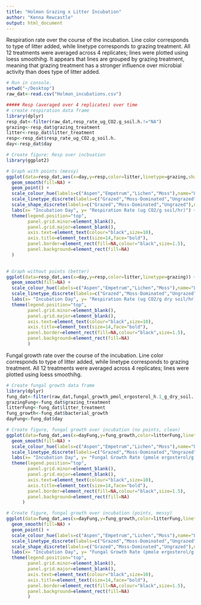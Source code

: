 ```yaml
---
title: "Holmon Grazing x Litter Incubation"
author: "Kenna Rewcastle"
output: html_document
---
```


Respiration rate over the course of the incubation. Line color corresponds to type of litter added, while linetype corresponds to grazing treatment. All 12 treatments were averaged across 4 replicates; lines were plotted using loess smoothihg. It appears that lines are grouped by grazing treatment, meaning that grazing treatment has a stronger influence over microbial activity than does type of litter added.

```r
# Run in console.
setwd("~/Desktop")
raw_dat<-read.csv("Holmon_incubations.csv")
```

```r
##### Resp (averaged over 4 replicates) over time
# create respiration data frame
library(dplyr)
resp_dat<-filter(raw_dat,resp_rate_ug_CO2.g_soil.h.!="NA")
grazing<-resp_dat$grazing_treatment
litter<-resp_dat$litter_treatment
resp<-resp_dat$resp_rate_ug_CO2.g_soil.h.
day<-resp_dat$day

# Create figure: Resp over incbuation
library(ggplot2)

# Graph with points (messy)
ggplot(data=resp_dat,aes(x=day,y=resp,color=litter,linetype=grazing,shape=grazing)) +
  geom_smooth(fill=NA) +
  geom_point() +
  scale_colour_hue(labels=c("Aspen","Empetrum","Lichen","Moss"),name="Litter Added") +
  scale_linetype_discrete(labels=c("Grazed","Moss-Dominated","Ungrazed"),name="Grazing Cond.") +
  scale_shape_discrete(labels=c("Grazed","Moss-Dominated","Ungrazed"),name="Grazing Cond.") +
  labs(x= "Incubation Day", y= "Respiration Rate (ug CO2/g soil/hr)") +
  theme(legend.position="top",
        panel.grid.minor=element_blank(),
        panel.grid.major=element_blank(),
        axis.text=element_text(colour="black",size=10),
        axis.title=element_text(size=14,face="bold"),
        panel.border=element_rect(fill=NA,colour="black",size=1.5),
        panel.background=element_rect(fill=NA)
  )
  
```
```r
# Graph without points (better)
ggplot(data=resp_dat,aes(x=day,y=resp,color=litter,linetype=grazing)) +
  geom_smooth(fill=NA) +
  scale_colour_hue(labels=c("Aspen","Empetrum","Lichen","Moss"),name="Litter Added") +
  scale_linetype_discrete(labels=c("Grazed","Moss-Dominated","Ungrazed"),name="Grazing Cond.") +
  labs(x= "Incubation Day", y= "Respiration Rate (ug CO2/g dry soil/hr)") +
  theme(legend.position="top",
        panel.grid.minor=element_blank(),
        panel.grid.major=element_blank(),
        axis.text=element_text(colour="black",size=10),
        axis.title=element_text(size=14,face="bold"),
        panel.border=element_rect(fill=NA,colour="black",size=1.5),
        panel.background=element_rect(fill=NA)
        )
```

Fungal growth rate over the course of the incubation. Line color corresponds to type of litter added, while linetype corresponds to grazing treatment. All 12 treatments were averaged across 4 replicates; lines were plotted using loess smoothihg.

```r
# Create fungal growth data frame
library(dplyr)
fung_dat<-filter(raw_dat,fungal_growth_pmol_ergosterol_h.1_g_dry_soil..1!="NA")
grazingFung<-fung_dat$grazing_treatment
litterFung<-fung_dat$litter_treatment
fung_growth<-fung_dat$bacterial_growth
dayFung<-fung_dat$day

# Create figure, fungal growth over incubation (no points, clean)
ggplot(data=fung_dat,aes(x=dayFung,y=fung_growth,color=litterFung,linetype=grazingFung)) +
  geom_smooth(fill=NA) +
  scale_colour_hue(labels=c("Aspen","Empetrum","Lichen","Moss"),name="Litter Added") +
  scale_linetype_discrete(labels=c("Grazed","Moss-Dominated","Ungrazed"),name="Grazing Cond.") +
  labs(x= "Incubation Day", y= "Fungal Growth Rate (pmole ergosterol/g dry soil/hr) ") +
  theme(legend.position="top",
        panel.grid.minor=element_blank(),
        panel.grid.major=element_blank(),
        axis.text=element_text(colour="black",size=10),
        axis.title=element_text(size=14,face="bold"),
        panel.border=element_rect(fill=NA,colour="black",size=1.5),
        panel.background=element_rect(fill=NA)
      )

# Create figure, fungal growth over incubation (points, messy)
ggplot(data=fung_dat,aes(x=dayFung,y=fung_growth,color=litterFung,linetype=grazingFung,shape=grazingFung)) +
  geom_smooth(fill=NA) +
  geom_point() +
  scale_colour_hue(labels=c("Aspen","Empetrum","Lichen","Moss"),name="Litter Added") +
  scale_linetype_discrete(labels=c("Grazed","Moss-Dominated","Ungrazed"),name="Grazing Cond.") +
  scale_shape_discrete(labels=c("Grazed","Moss-Dominated","Ungrazed"),name="Grazing Cond.") +
  labs(x= "Incubation Day", y= "Fungal Growth Rate (pmole ergosterol/g dry soil/hr) ") +
  theme(legend.position="top",
        panel.grid.minor=element_blank(),
        panel.grid.major=element_blank(),
        axis.text=element_text(colour="black",size=10),
        axis.title=element_text(size=14,face="bold"),
        panel.border=element_rect(fill=NA,colour="black",size=1.5),
        panel.background=element_rect(fill=NA)
        )
```



